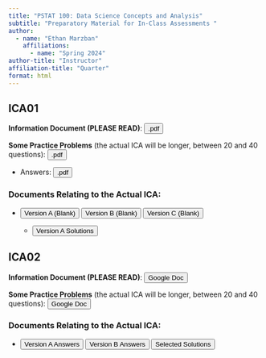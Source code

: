```yaml
---
title: "PSTAT 100: Data Science Concepts and Analysis"
subtitle: "Preparatory Material for In-Class Assessments "
author:
  - name: "Ethan Marzban"
    affiliations:
      - name: "Spring 2024"
author-title: "Instructor"
affiliation-title: "Quarter"
format: html
---
```


## ICA01

**Information Document (PLEASE READ)**: <a href="../Files/Misc/Topics_for_ICA1.pdf" target="_blank"><button type="button" class="btn btn-primary">.pdf</button></a>

**Some Practice Problems** (the actual ICA will be longer, between 20 and 40 questions): <a href="../Files/Misc/ICA PracProb.pdf" target="_blank"><button type="button" class="btn btn-primary">.pdf</button></a>

-   Answers: <a href="../Files/Misc/ICA PracProb SOLNS.pdf" target="_blank"><button type="button" class="btn btn-primary">.pdf</button></a>

### Documents Relating to the Actual ICA:
-   <a href="https://docs.google.com/document/d/1nxiVoOxirpNoQYPXSTVTiklRQuMQccmzedVHXHxm27c/edit" target="_blank"><button type="button" class="btn btn-primary">Version A (Blank)</button></a> <a href="https://docs.google.com/document/d/1INd7J3HknD35tBX525GTmjn3TvFqq6n8GIxM2Ws5vY4/edit" target="_blank"><button type="button" class="btn btn-primary">Version B (Blank)</button></a> <a href="https://docs.google.com/document/d/1FrklOhB69LQoLNFv1aNbf1taYK_LReW4x2mudpRwXtc/edit" target="_blank"><button type="button" class="btn btn-primary">Version C (Blank)</button></a>

    -   <a href="https://docs.google.com/document/d/1cwUoBQh_LmlWuc_pVHkJoQNfYJse4wXQhDTmNG4k6eg/edit" target="_blank"><button type="button" class="btn btn-primary">Version A Solutions</button></a>
    
    
## ICA02

**Information Document (PLEASE READ)**: <a href="https://docs.google.com/document/d/1nmLsd-HvgqrFfFnp4zi61qpaAY-DUppPDORaIEJmL1E/" target="_blank"><button type="button" class="btn btn-primary">Google Doc</button></a>

**Some Practice Problems** (the actual ICA will be longer, between 20 and 40 questions): <a href="https://docs.google.com/document/d/1Bt81DI8J86w-Za1vZU7fN8gQFsU74H78vGQE3Lx1tGM" target="_blank"><button type="button" class="btn btn-primary">Google Doc</button></a>


### Documents Relating to the Actual ICA:

-   <a href="https://docs.google.com/document/d/1qMd2cqJFYXSSYMbjkH51hAyanWjKg5J952Rf2I0eu08/edit?usp=sharing" target="_blank"><button type="button" class="btn btn-primary">Version A Answers</button></a> <a href="https://docs.google.com/document/d/1Vhawq05lpmCkk-Lka1-ENHBP9vWpVB1W9rr6RqvezI0/edit?usp=sharing" target="_blank"><button type="button" class="btn btn-primary">Version B Answers</button></a> <a href="../Files/Misc/ICA02_Selected_Solns.pdf" target="_blank"><button type="button" class="btn btn-primary">Selected Solutions</button>